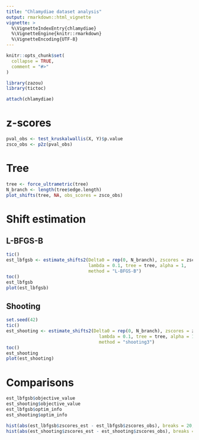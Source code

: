 ```yaml
---
title: "Chlamydiae dataset analysis"
output: rmarkdown::html_vignette
vignette: >
  %\VignetteIndexEntry{chlamydiae}
  %\VignetteEngine{knitr::rmarkdown}
  %\VignetteEncoding{UTF-8}
---
```


```r
knitr::opts_chunk$set(
  collapse = TRUE,
  comment = "#>"
)
```

```r
library(zazou)
library(tictoc)
```

```r
attach(chlamydiae)
```


# z-scores

```r
pval_obs <- test_kruskalwallis(X, Y)$p.value
zsco_obs <- p2z(pval_obs)
```

# Tree

```r
tree <- force_ultrametric(tree)
N_branch <- length(tree$edge.length)
plot_shifts(tree, NA, obs_scores = zsco_obs)
```



# Shift estimation

## L-BFGS-B


```r
tic()
est_lbfgsb <- estimate_shifts2(Delta0 = rep(0, N_branch), zscores = zsco_obs,
                               lambda = 0.1, tree = tree, alpha = 1,
                               method = "L-BFGS-B")
toc()
est_lbfgsb
plot(est_lbfgsb)
```

## Shooting 

```r
set.seed(42)
tic()
est_shooting <- estimate_shifts2(Delta0 = rep(0, N_branch), zscores = zsco_obs,
                                   lambda = 0.1, tree = tree, alpha = 1,
                                   method = "shooting3")
toc()
est_shooting
plot(est_shooting)
```

# Comparisons


```r
est_lbfgsb$objective_value
est_shooting$objective_value
est_lbfgsb$optim_info
est_shooting$optim_info
```


```r
hist(abs(est_lbfgsb$zscores_est - est_lbfgsb$zscores_obs), breaks = 20, col = "grey")
hist(abs(est_shooting$zscores_est - est_shooting$zscores_obs), breaks = 20,  col = "grey")
```

